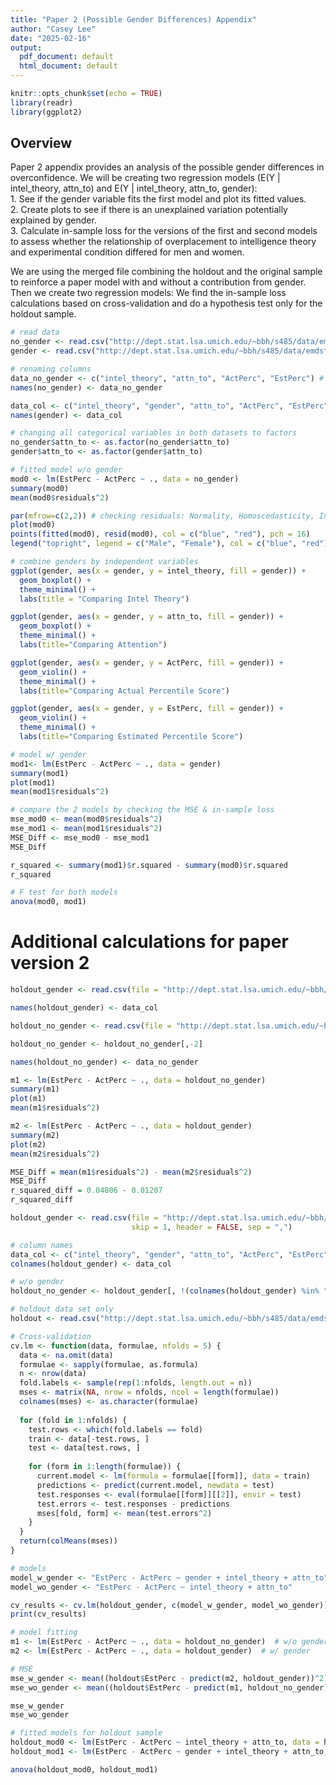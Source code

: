 ```yaml
---
title: "Paper 2 (Possible Gender Differences) Appendix"
author: "Casey Lee"
date: "2025-02-16"
output:
  pdf_document: default
  html_document: default
---
```


```r
knitr::opts_chunk$set(echo = TRUE)
library(readr)
library(ggplot2)
```

## Overview  
Paper 2 appendix provides an analysis of the possible gender differences in overconfidence. We will be creating two regression models (E(Y | intel_theory, attn_to) and E(Y | intel_theory, attn_to, gender):  
1. See if the gender variable fits the first model and plot its fitted values.  
2. Create plots to see if there is an unexplained variation potentially explained by gender.  
3. Calculate in-sample loss for the versions of the first and second models to assess whether the relationship of overplacement to intelligence theory and experimental condition differed for men and women.

We are using the merged file combining the holdout and the original sample to reinforce a paper model with and without a contribution from gender. Then we create two regression models: We find the in-sample loss calculations based on cross-validation and do a hypothesis test only for the holdout sample. 


```r
# read data
no_gender <- read.csv("http://dept.stat.lsa.umich.edu/~bbh/s485/data/emdstudy3-small-nogender.csv")
gender <- read.csv("http://dept.stat.lsa.umich.edu/~bbh/s485/data/emdstudy3-small.csv")

# renaming columns 
data_no_gender <- c("intel_theory", "attn_to", "ActPerc", "EstPerc") # this is for data w/o gender 
names(no_gender) <- data_no_gender

data_col <- c("intel_theory", "gender", "attn_to", "ActPerc", "EstPerc") # this is for data w/ gender 
names(gender) <- data_col

# changing all categorical variables in both datasets to factors
no_gender$attn_to <- as.factor(no_gender$attn_to)
gender$attn_to <- as.factor(gender$attn_to)

# fitted model w/o gender
mod0 <- lm(EstPerc - ActPerc ~ ., data = no_gender)
summary(mod0)
mean(mod0$residuals^2) 

par(mfrow=c(2,2)) # checking residuals: Normality, Homoscedasticity, Influential Points
plot(mod0)
points(fitted(mod0), resid(mod0), col = c("blue", "red"), pch = 16)
legend("topright", legend = c("Male", "Female"), col = c("blue", "red"), pch = 16)

# combine genders by independent variables 
ggplot(gender, aes(x = gender, y = intel_theory, fill = gender)) +
  geom_boxplot() +
  theme_minimal() +
  labs(title = "Comparing Intel Theory")

ggplot(gender, aes(x = gender, y = attn_to, fill = gender)) +
  geom_boxplot() +
  theme_minimal() +
  labs(title="Comparing Attention")

ggplot(gender, aes(x = gender, y = ActPerc, fill = gender)) +
  geom_violin() +
  theme_minimal() +
  labs(title="Comparing Actual Percentile Score")

ggplot(gender, aes(x = gender, y = EstPerc, fill = gender)) +
  geom_violin() +
  theme_minimal() +
  labs(title="Comparing Estimated Percentile Score")

```


```r
# model w/ gender 
mod1<- lm(EstPerc - ActPerc ~ ., data = gender)
summary(mod1)
plot(mod1)
mean(mod1$residuals^2) 

# compare the 2 models by checking the MSE & in-sample loss  
mse_mod0 <- mean(mod0$residuals^2)
mse_mod1 <- mean(mod1$residuals^2)
MSE_Diff <- mse_mod0 - mse_mod1
MSE_Diff

r_squared <- summary(mod1)$r.squared - summary(mod0)$r.squared 
r_squared

```


```r
# F test for both models 
anova(mod0, mod1)
```


# Additional calculations for paper version 2

```r
holdout_gender <- read.csv(file = "http://dept.stat.lsa.umich.edu/~bbh/s485/data/emdstudy3-all.csv", skip = 1, head =FALSE, sep=",")

names(holdout_gender) <- data_col

holdout_no_gender <- read.csv(file = "http://dept.stat.lsa.umich.edu/~bbh/s485/data/emdstudy3-all.csv", skip = 1, head =FALSE, sep=",")

holdout_no_gender <- holdout_no_gender[,-2]

names(holdout_no_gender) <- data_no_gender
```


```r
m1 <- lm(EstPerc - ActPerc ~ ., data = holdout_no_gender)
summary(m1)
plot(m1)
mean(m1$residuals^2)
```

```r
m2 <- lm(EstPerc - ActPerc ~ ., data = holdout_gender)
summary(m2)
plot(m2)
mean(m2$residuals^2)
```

```r
MSE_Diff = mean(m1$residuals^2) - mean(m2$residuals^2)
MSE_Diff
r_squared_diff = 0.04806 - 0.01207
r_squared_diff
```



```r
holdout_gender <- read.csv(file = "http://dept.stat.lsa.umich.edu/~bbh/s485/data/emdstudy3-all.csv", 
                           skip = 1, header = FALSE, sep = ",")

# column names
data_col <- c("intel_theory", "gender", "attn_to", "ActPerc", "EstPerc")  
colnames(holdout_gender) <- data_col

# w/o gender
holdout_no_gender <- holdout_gender[, !(colnames(holdout_gender) %in% "gender")]

# holdout data set only
holdout <- read.csv("http://dept.stat.lsa.umich.edu/~bbh/s485/data/emdstudy3-holdout.csv")

# Cross-validation
cv.lm <- function(data, formulae, nfolds = 5) {
  data <- na.omit(data)
  formulae <- sapply(formulae, as.formula)
  n <- nrow(data)
  fold.labels <- sample(rep(1:nfolds, length.out = n))
  mses <- matrix(NA, nrow = nfolds, ncol = length(formulae))
  colnames(mses) <- as.character(formulae)
  
  for (fold in 1:nfolds) {
    test.rows <- which(fold.labels == fold)
    train <- data[-test.rows, ]
    test <- data[test.rows, ]
    
    for (form in 1:length(formulae)) {
      current.model <- lm(formula = formulae[[form]], data = train)
      predictions <- predict(current.model, newdata = test)
      test.responses <- eval(formulae[[form]][[2]], envir = test)
      test.errors <- test.responses - predictions
      mses[fold, form] <- mean(test.errors^2)
    }
  }
  return(colMeans(mses))
}

# models
model_w_gender <- "EstPerc - ActPerc ~ gender + intel_theory + attn_to"
model_wo_gender <- "EstPerc - ActPerc ~ intel_theory + attn_to"

cv_results <- cv.lm(holdout_gender, c(model_w_gender, model_wo_gender))
print(cv_results)

# model fitting
m1 <- lm(EstPerc - ActPerc ~ ., data = holdout_no_gender)  # w/o gender
m2 <- lm(EstPerc - ActPerc ~ ., data = holdout_gender)  # w/ gender

# MSE
mse_w_gender <- mean((holdout$EstPerc - predict(m2, holdout_gender))^2)
mse_wo_gender <- mean((holdout$EstPerc - predict(m1, holdout_no_gender))^2)

mse_w_gender
mse_wo_gender

```


```r
# fitted models for holdout sample 
holdout_mod0 <- lm(EstPerc - ActPerc ~ intel_theory + attn_to, data = holdout_no_gender)
holdout_mod1 <- lm(EstPerc - ActPerc ~ gender + intel_theory + attn_to, data = holdout_gender)

anova(holdout_mod0, holdout_mod1)

```



